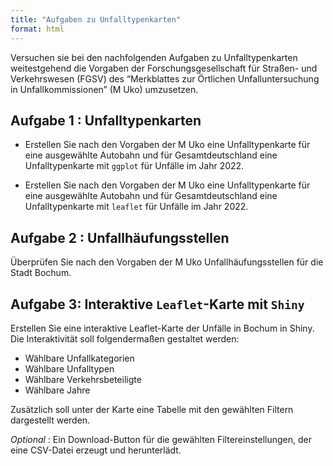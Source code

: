 ```yaml
---
title: "Aufgaben zu Unfalltypenkarten"
format: html
---
```


Versuchen sie bei den nachfolgenden Aufgaben zu Unfalltypenkarten weitestgehend die Vorgaben der Forschungsgesellschaft für Straßen- und
Verkehrswesen (FGSV) des “Merkblattes zur Örtlichen Unfalluntersuchung in Unfallkommissionen”
(M Uko) umzusetzen.

## Aufgabe 1 : Unfalltypenkarten

- Erstellen Sie nach den Vorgaben der M Uko eine Unfalltypenkarte für eine ausgewählte Autobahn und für Gesamtdeutschland eine Unfalltypenkarte mit `ggplot` für Unfälle im Jahr 2022.

- Erstellen Sie nach den Vorgaben der M Uko eine Unfalltypenkarte für eine ausgewählte Autobahn und für Gesamtdeutschland eine Unfalltypenkarte mit `leaflet` für Unfälle im Jahr 2022.

## Aufgabe 2 : Unfallhäufungsstellen

Überprüfen Sie nach den Vorgaben der M Uko Unfallhäufungsstellen für die Stadt Bochum.

## Aufgabe 3: Interaktive `Leaflet`-Karte mit `Shiny`

Erstellen Sie eine interaktive Leaflet-Karte der Unfälle in Bochum in Shiny. 
Die Interaktivität soll folgendermaßen gestaltet werden:

- Wählbare Unfallkategorien
- Wählbare Unfalltypen
- Wählbare Verkehrsbeteiligte
- Wählbare Jahre

Zusätzlich soll unter der Karte eine Tabelle mit den gewählten Filtern dargestellt werden.

*Optional* : Ein Download-Button für die gewählten Filtereinstellungen, der eine CSV-Datei erzeugt und herunterlädt.